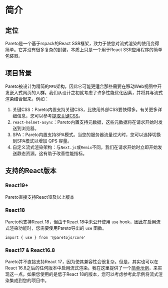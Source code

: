 # 简介

## 定位

Pareto是一个基于rspack的React SSR框架，致力于使您对流式渲染的使用变得简单。它并没有很多复杂的封装，本质上只是一个用于React SSR应用程序的简单包装器。

## 项目背景

Pareto被设计为精简的`MPA`架构，因此它可能更适合那些需要在移动Web视图中开发嵌入式网页的人群。我们从设计之初就考虑了许多性能优化因素，并将其与流式渲染结合起来。例如：

1. 关键CSS：Pareto内置支持关键CSS，比使用外部CSS要快得多。有关更多详细信息，您可以参考[提取关键CSS](https://web.dev/articles/extract-critical-css?hl=zh-cn)。
2. `react-helmet-async`：Pareto内置支持元数据，这些元数据将在请求开始时发送到浏览器。
3. SPA：Pareto内置支持SPA模式。当您的服务器流量过大时，您可以选择切换到SPA模式以增加 QPS 容量。
4. 自定义流式渲染架构：与`Next.js`或`Remix`不同，我们在请求开始时立即开始发送静态资源。这有助于改善性能指标。

## 支持的React版本

### React19+

Pareto直接支持React19及以上版本

### React18

Pareto也支持React 18，但由于React 18中未公开使用 `use` hook，因此在启用流式渲染功能时，您需要使用Pareto导出的 `use` 函数。

```tsx
import { use } from '@paretojs/core'
```

### React17 & React16.8

Pareto并不直接支持React 17，因为使其兼容性会很复杂。但是，其实也可以在React 16.8之后的任何版本中启用流式渲染。我在这里提供了一个[简单示例](https://github.com/childrentime/pareto/tree/main/examples/react17)，来实现这一点。如果您使用的是低于React 18的版本，您可以考虑参考此示例将流式渲染集成到您的项目中。
